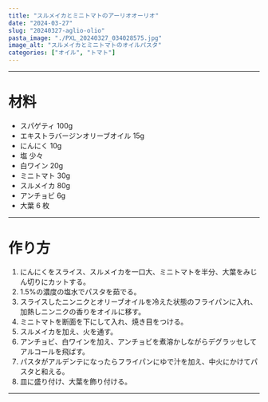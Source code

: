 ```yaml
---
title: "スルメイカとミニトマトのアーリオオーリオ"
date: "2024-03-27"
slug: "20240327-aglio-olio"
pasta_image: "./PXL_20240327_034028575.jpg"
image_alt: "スルメイカとミニトマトのオイルパスタ"
categories: ["オイル", "トマト"]
---
```


---

# 材料

- スパゲティ 100g
- エキストラバージンオリーブオイル 15g
- にんにく 10g
- 塩 少々
- 白ワイン 20g
- ミニトマト 30g
- スルメイカ 80g
- アンチョビ 6g
- 大葉 6 枚

---

# 作り方

1. にんにくをスライス、スルメイカを一口大、ミニトマトを半分、大葉をみじん切りにカットする。
2. 1.5%の濃度の塩水でパスタを茹でる。
3. スライスしたニンニクとオリーブオイルを冷えた状態のフライパンに入れ、加熱しニンニクの香りをオイルに移す。
4. ミニトマトを断面を下にして入れ、焼き目をつける。
5. スルメイカを加え、火を通す。
6. アンチョビ、白ワインを加え、アンチョビを煮溶かしながらデグラッセしてアルコールを飛ばす。
7. パスタがアルデンテになったらフライパンにゆで汁を加え、中火にかけてパスタと和える。
8. 皿に盛り付け、大葉を飾り付ける。

---
